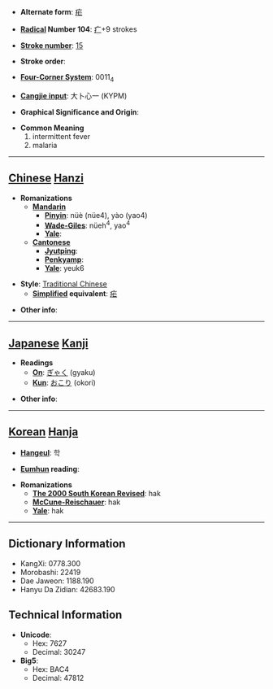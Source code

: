 * '''Alternate form''': [[疟]]

* '''[[Wiktionary:Chinese radical index| Radical]] Number 104''': [[Wiktionary:Chinese radical index 疒|疒]]+9 strokes

* '''[[Wiktionary:Chinese total strokes index|Stroke number]]''': [[Wiktionary:Chinese total strokes index 15|15]]

* '''Stroke order''': 

* '''[[Wiktionary:Chinese four corner index|Four-Corner System]]''': 0011<sub>4</sub>

* '''[[Wiktionary:Chinese Cangjie index|Cangjie input]]''': 大卜心一 (KYPM)

* '''Graphical Significance and Origin''': 

* '''Common Meaning'''
*#intermittent fever
*# malaria


----

== [[Chinese]] [[Hanzi]] ==

* '''Romanizations'''
** '''[[Mandarin]]'''
*** '''[[Pinyin]]''': nüè (nüe4), yào (yao4)
*** '''[[Wade-Giles]]''': nüeh<sup>4</sup>, yao<sup>4</sup>
*** '''[[Yale]]''': 
** '''[[Cantonese]]'''
*** '''[[Jyutping]]''':
*** '''[[Penkyamp]]''': 
*** '''[[Yale]]''': yeuk6

* '''Style''': [[Traditional Chinese]] 
** '''[[Simplified Chinese|Simplified]] equivalent''': [[疟]]

* '''Other info''': 

----

== [[Japanese]] [[Kanji]] ==

* '''Readings'''
** '''[[On]]''': [[ぎゃく]] (gyaku)
** '''[[Kun]]''': [[おこり]] (okori)

* '''Other info''':  

----

== [[Korean]] [[Hanja]] ==

* '''[[Hangeul]]''': 학

* '''[[Eumhun]] reading''': 

* '''Romanizations'''
** '''[[The 2000 South Korean Revised Romanization|The 2000 South Korean Revised]]''': hak
** '''[[McCune-Reischauer]]''': hak
** '''[[Yale]]''': hak

----

== Dictionary Information ==

* KangXi: 0778.300
* Morobashi: 22419
* Dae Jaweon: 1188.190
* Hanyu Da Zidian: 42683.190

== Technical Information ==

* '''Unicode''':
** Hex: 7627
** Decimal: 30247
* '''Big5''':
** Hex: BAC4
** Decimal: 47812
